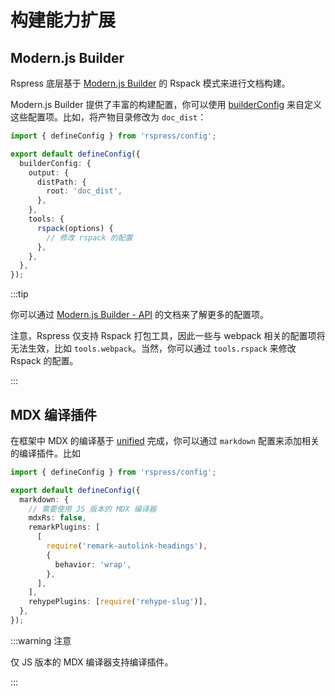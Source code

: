 # 构建能力扩展

## Modern.js Builder

Rspress 底层基于 [Modern.js Builder](https://modernjs.dev/builder/) 的 Rspack 模式来进行文档构建。

Modern.js Builder 提供了丰富的构建配置，你可以使用 [builderConfig](/api/config/config-build.html#builderconfig) 来自定义这些配置项。比如，将产物目录修改为 `doc_dist`：

```ts title="rspress.config.ts"
import { defineConfig } from 'rspress/config';

export default defineConfig({
  builderConfig: {
    output: {
      distPath: {
        root: 'doc_dist',
      },
    },
    tools: {
      rspack(options) {
        // 修改 rspack 的配置
      },
    },
  },
});
```

:::tip

你可以通过 [Modern.js Builder - API](https://modernjs.dev/builder/api/index.html) 的文档来了解更多的配置项。

注意，Rspress 仅支持 Rspack 打包工具，因此一些与 webpack 相关的配置项将无法生效，比如 `tools.webpack`。当然，你可以通过 `tools.rspack` 来修改 Rspack 的配置。

:::

## MDX 编译插件

在框架中 MDX 的编译基于 [unified](https://github.com/unifiedjs/unified) 完成，你可以通过 `markdown` 配置来添加相关的编译插件。比如

```ts title="rspress.config.ts"
import { defineConfig } from 'rspress/config';

export default defineConfig({
  markdown: {
    // 需要使用 JS 版本的 MDX 编译器
    mdxRs: false,
    remarkPlugins: [
      [
        require('remark-autolink-headings'),
        {
          behavior: 'wrap',
        },
      ],
    ],
    rehypePlugins: [require('rehype-slug')],
  },
});
```

:::warning 注意

仅 JS 版本的 MDX 编译器支持编译插件。

:::
